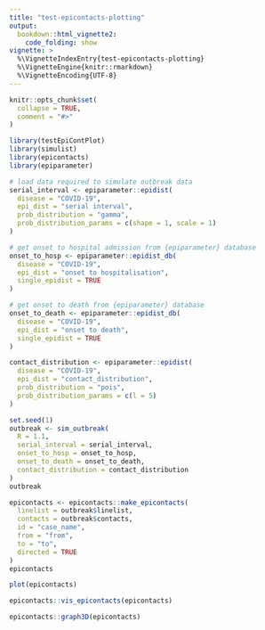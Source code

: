 ```yaml
---
title: "test-epicontacts-plotting"
output: 
  bookdown::html_vignette2:
    code_folding: show
vignette: >
  %\VignetteIndexEntry{test-epicontacts-plotting}
  %\VignetteEngine{knitr::rmarkdown}
  %\VignetteEncoding{UTF-8}
---
```


```r
knitr::opts_chunk$set(
  collapse = TRUE,
  comment = "#>"
)
```

```r
library(testEpiContPlot)
library(simulist)
library(epicontacts)
library(epiparameter)
```

```r
# load data required to simulate outbreak data
serial_interval <- epiparameter::epidist(
  disease = "COVID-19",
  epi_dist = "serial interval",
  prob_distribution = "gamma",
  prob_distribution_params = c(shape = 1, scale = 1)
)

# get onset to hospital admission from {epiparameter} database
onset_to_hosp <- epiparameter::epidist_db(
  disease = "COVID-19",
  epi_dist = "onset to hospitalisation",
  single_epidist = TRUE
)

# get onset to death from {epiparameter} database
onset_to_death <- epiparameter::epidist_db(
  disease = "COVID-19",
  epi_dist = "onset to death",
  single_epidist = TRUE
)

contact_distribution <- epiparameter::epidist(
  disease = "COVID-19",
  epi_dist = "contact_distribution",
  prob_distribution = "pois",
  prob_distribution_params = c(l = 5)
)
```

```r
set.seed(1)
outbreak <- sim_outbreak(
  R = 1.1,
  serial_interval = serial_interval,
  onset_to_hosp = onset_to_hosp,
  onset_to_death = onset_to_death,
  contact_distribution = contact_distribution
)
outbreak
```

```r
epicontacts <- epicontacts::make_epicontacts(
  linelist = outbreak$linelist, 
  contacts = outbreak$contacts, 
  id = "case_name", 
  from = "from", 
  to = "to", 
  directed = TRUE
)
epicontacts
```

```r
plot(epicontacts)
```

```r
epicontacts::vis_epicontacts(epicontacts)
```

```r
epicontacts::graph3D(epicontacts)
```
